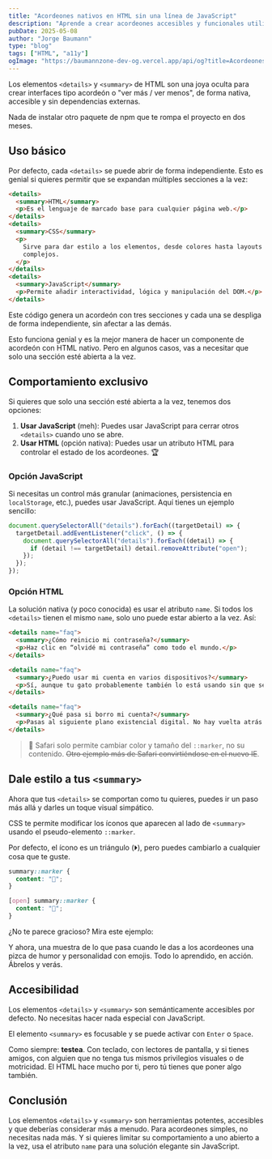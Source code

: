```yaml
---
title: "Acordeones nativos en HTML sin una línea de JavaScript"
description: "Aprende a crear acordeones accesibles y funcionales utilizando solo HTML, sin necesidad de JavaScript"
pubDate: 2025-05-08
author: "Jorge Baumann"
type: "blog"
tags: ["HTML", "a11y"]
ogImage: "https://baumannzone-dev-og.vercel.app/api/og?title=Acordeones%20nativos%20en%20HTML%20sin%20una%20línea%20de%20JavaScript&tags=HTML,A11y"
---
```



Los elementos `<details>` y `<summary>` de HTML son una joya oculta para crear interfaces tipo acordeón o "ver más / ver menos", de forma nativa, accesible y sin dependencias externas.

Nada de instalar otro paquete de npm que te rompa el proyecto en dos meses.

## Uso básico

Por defecto, cada `<details>` se puede abrir de forma independiente. Esto es genial si quieres permitir que se expandan múltiples secciones a la vez:

```html
<details>
  <summary>HTML</summary>
  <p>Es el lenguaje de marcado base para cualquier página web.</p>
</details>
<details>
  <summary>CSS</summary>
  <p>
    Sirve para dar estilo a los elementos, desde colores hasta layouts
    complejos.
  </p>
</details>
<details>
  <summary>JavaScript</summary>
  <p>Permite añadir interactividad, lógica y manipulación del DOM.</p>
</details>
```

Este código genera un acordeón con tres secciones y cada una se despliga de forma independiente, sin afectar a las demás.

<Demo1 />

Esto funciona genial y es la mejor manera de hacer un componente de acordeón con HTML nativo. Pero en algunos casos, vas a necesitar que solo una sección esté abierta a la vez.

## Comportamiento exclusivo

Si quieres que solo una sección esté abierta a la vez, tenemos dos opciones:

1. **Usar JavaScript** (meh): Puedes usar JavaScript para cerrar otros `<details>` cuando uno se abre.
2. **Usar HTML** (opción nativa): Puedes usar un atributo HTML para controlar el estado de los acordeones. 🏆

### Opción JavaScript

Si necesitas un control más granular (animaciones, persistencia en `localStorage`, etc.), puedes usar JavaScript. Aquí tienes un ejemplo sencillo:

```js
document.querySelectorAll("details").forEach((targetDetail) => {
  targetDetail.addEventListener("click", () => {
    document.querySelectorAll("details").forEach((detail) => {
      if (detail !== targetDetail) detail.removeAttribute("open");
    });
  });
});
```

### Opción HTML

La solución nativa (y poco conocida) es usar el atributo `name`. Si todos los `<details>` tienen el mismo `name`, solo uno puede estar abierto a la vez. Así:

```html
<details name="faq">
  <summary>¿Cómo reinicio mi contraseña?</summary>
  <p>Haz clic en “olvidé mi contraseña” como todo el mundo.</p>
</details>

<details name="faq">
  <summary>¿Puedo usar mi cuenta en varios dispositivos?</summary>
  <p>Sí, aunque tu gato probablemente también lo está usando sin que sepas.</p>
</details>

<details name="faq">
  <summary>¿Qué pasa si borro mi cuenta?</summary>
  <p>Pasas al siguiente plano existencial digital. No hay vuelta atrás.</p>
</details>
```

<Demo2 />

> 🧭 Safari solo permite cambiar color y tamaño del `::marker`, no su contenido. ~~Otro ejemplo más de Safari convirtiéndose en el nuevo IE~~.

## Dale estilo a tus `<summary>`

Ahora que tus `<details>` se comportan como tu quieres, puedes ir un paso más allá y darles un toque visual simpático.

CSS te permite modificar los íconos que aparecen al lado de `<summary>` usando el pseudo-elemento `::marker`.

Por defecto, el ícono es un triángulo (⏵), pero puedes cambiarlo a cualquier cosa que te guste.

```css
summary::marker {
  content: "🙈";
}

[open] summary::marker {
  content: "🙉";
}
```

¿No te parece gracioso? Mira este ejemplo:

<Demo3 />

Y ahora, una muestra de lo que pasa cuando le das a los acordeones una pizca de humor y personalidad con emojis. Todo lo aprendido, en acción. Ábrelos y verás.

<Demo4 />

## Accesibilidad

Los elementos `<details>` y `<summary>` son semánticamente accesibles por defecto. No necesitas hacer nada especial con JavaScript.

El elemento `<summary>` es focusable y se puede activar con `Enter` o `Space`.

Como siempre: **testea**. Con teclado, con lectores de pantalla, y si tienes amigos, con alguien que no tenga tus mismos privilegios visuales o de motricidad. El HTML hace mucho por ti, pero tú tienes que poner algo también.

## Conclusión

Los elementos `<details>` y `<summary>` son herramientas potentes, accesibles y que deberías considerar más a menudo. Para acordeones simples, no necesitas nada más. Y si quieres limitar su comportamiento a uno abierto a la vez, usa el atributo `name` para una solución elegante sin JavaScript.
